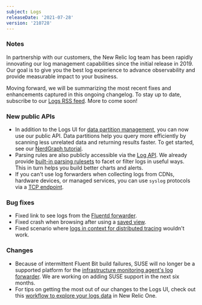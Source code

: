 ```yaml
---
subject: Logs
releaseDate: '2021-07-28'
version: '210728'
---
```


### Notes

In partnership with our customers, the New Relic log team has been rapidly innovating our log management capabilities since the initial release in 2019. Our goal is to give you the best log experience to advance observability and provide measurable impact to your business.

Moving forward, we will be summarizing the most recent fixes and enhancements captured in this ongoing changelog. To stay up to date, subscribe to our [Logs RSS feed](/docs/release-notes/logs-release-notes/). More to come soon!

### New public APIs

* In addition to the Logs UI for [data partition management](/docs/logs/log-management/ui-data/data-partitions/), you can now use our public API. Data partitions help you query more efficiently by scanning less unrelated data and returning results faster. To get started, see our [NerdGraph tutorial](/docs/apis/nerdgraph/examples/nerdgraph-data-partition-rules-tutorial/). 
* Parsing rules are also publicly accessible via the [Log API](/docs/logs/log-management/log-api/introduction-log-api/). We already provide [built-in parsing rulesets](/docs/logs/log-management/ui-data/built-log-parsing-rulesets/) to facet or filter logs in useful ways. This in turn helps you build better charts and alerts.
* If you can't use log forwarders when collecting logs from CDNs, hardware devices, or managed services, you can use `syslog` protocols via a [TCP endpoint](/docs/logs/log-management/log-api/use-tcp-endpoint-forward-logs-new-relic/).

### Bug fixes

* Fixed link to see logs from the [Fluentd forwarder](/docs/logs/enable-log-management-new-relic/enable-log-monitoring-new-relic/fluentd-plugin-log-forwarding/).
* Fixed crash when browsing after using a [saved view](https://docs.newrelic.com/docs/logs/log-management/ui-data/use-logs-ui/#saved-views).
* Fixed scenario where [logs in context for distributed tracing](/docs/logs/enable-log-management-new-relic/configure-logs-context/configure-logs-context-apm-agents/) wouldn't work.

### Changes

* Because of intermittent Fluent Bit build failures, SUSE will no longer be a supported platform for the [infrastructure monitoring agent's log forwarder](/docs/logs/enable-log-management-new-relic/enable-log-monitoring-new-relic/forward-your-logs-using-infrastructure-agent/). We are working on adding SUSE support in the next six months.
* For tips on getting the most out of our changes to the Logs UI, check out this [workflow to explore your logs data](/docs/logs/log-management/ui-data/use-logs-ui/) in New Relic One.
